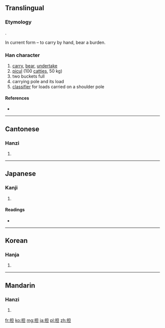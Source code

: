 {{also|擔}}
==Translingual==
{{Hani-forms|担|[[擔]]}}
===Etymology===
{{Han simp|擔|f=詹|t=旦}}.

In current form {{Han compound|手|alt1=扌|t1=hand|旦|ls=psc|c1=s|c2=p}} – to carry by hand, bear a burden.

===Han character===
{{Han char|rn=64|rad=手|as=05|sn=8|four=|canj=手日一 (QAM)}}

# [[carry]], [[bear]], [[undertake]]
#[[picul]] (100 [[catties]], 50 kg)
#two buckets full
#carrying pole and its load
#[[classifier]] for loads carried on a shoulder pole

====References====
* {{Han ref|kx=0424.190|dkj=11941|dj=0772.150|hdz=31851.040|uh=62C5|ud=25285}}

----

==Cantonese==

===Hanzi===
{{yue-hanzi|jyut=|y=daam1|tra=擔}}

# {{defn|lang=yue|sort=手05}}

----

==Japanese==

===Kanji===
{{ja-kanji|grade=6|rs=手05}}

# {{defn|lang=ja|sort=手05}}

====Readings====
* {{ja-readings|on=[[たん]] (tan)|kun=[[になう]] (ninau), [[かつぐ]] (katsugu)}}

----

==Korean==

===Hanja===
{{ko-hanja|hangeul=단|eumhun=|rv=dan|mr=tan|y=tan}}

# {{defn|lang=ko|sort=手05}}

----

==Mandarin==

===Hanzi===
{{cmn-hanzi|tra=擔|pin=[[dàn]] ([[dan4]])|wg=tan<sup>4</sup>}}

# {{defn|lang=cmn|sort=手05}}

[[fr:担]]
[[ko:担]]
[[mg:担]]
[[ja:担]]
[[pl:担]]
[[zh:担]]